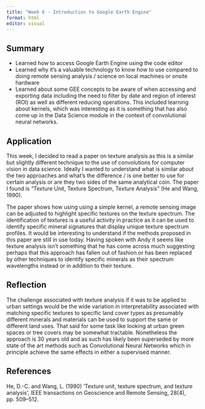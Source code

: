 ```yaml
---
title: "Week 6 - Introduction to Google Earth Engine"
format: html
editor: visual
---
```


## Summary 

- Learned how to access Google Earth Engine using the code editor
- Learned why it’s a valuable technology to know how to use compared to doing remote sensing analysis / science on local machines or onsite hardware
- Learned about some GEE concepts to be aware of when accessing and exporting data including the need to filter by date and region of interest (ROI) as well as different reducing operations. This included learning about kernels, which was interesting as it is something that has also come up in the Data Science module in the context of convolutional neural networks.


## Application 

This week, I decided to read a paper on texture analysis as this is a similar but slightly different technique to the use of convolutions for computer vision in data science. Ideally I wanted to understand what is similar about the two approaches and what’s the difference / is one better to use for certain analysis or are they two sides of the same analytical coin. The paper I found is “Texture Unit, Texture Spectrum, Texture Analysis” (He and Wang, 1990).

The paper shows how using using a simple kernel, a remote sensing image can be adjusted to highlight specific textures on the texture spectrum. The identification of textures is a useful activity in practice as it can be used to identify specific mineral signatures that display unique texture spectrum profiles. It would be interesting to understand if the methods proposed in this paper are still in use today. Having spoken with Andy it seems like texture analysis isn’t something that he has come across much suggesting perhaps that this approach has fallen out of fashion or has been replaced by other techniques to identify specific minerals as their spectrum wavelengths instead or in addition to their texture.


## Reflection

The challenge associated with texture analysis if it was to be applied to urban settings would be the wide variation in interpretability associated with matching specific textures to specific land cover types as presumably different minerals and materials can be used to support the same or different land uses. That said for some task like looking at urban green spaces or tree covers may be somewhat tractable. Nonetheless the approach is 30 years old and as such has likely been superseded by more state of the art methods such as Convolutional Neural Networks which in principle achieve the same effects in either a supervised manner.

## References

He, D.-C. and Wang, L. (1990) ‘Texture unit, texture spectrum, and texture analysis’, IEEE transactions on Geoscience and Remote Sensing, 28(4), pp. 509–512.

